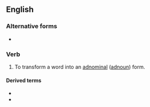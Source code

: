 ==English==

===Alternative forms===
* {{l|en|adnominalise}}

===Verb===
{{en-verb|adnominaliz}}

# {{lb|en|linguistics}} To transform a word into an [[adnominal]] ([[adnoun]]) form.

====Derived terms====
* {{l|en|adnominalizer}}
* {{l|en|adnominalization}}
